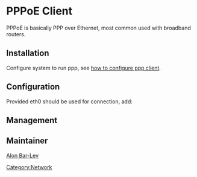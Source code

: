 = PPPoE Client =

PPPoE is basically PPP over Ethernet, most common used with broadband routers.

== Installation ==

Configure system to run ppp, see [[PPP_Client|how to configure ppp client]].

{{Kernel||<pre>
  Device Drivers  --->
    [*] Network device support  --->
      <M>   PPP (point-to-point protocol) support
        <M>     PPP over Ethernet (EXPERIMENTAL)
</pre>}}

{{Root|emerge net-dialup/rp-pppoe}}

== Configuration ==

Provided eth0 should be used for connection, add:
{{File|/etc/conf.d/net|<pre>
rc_net_ppp1_need="firewall net.eth0" # firewall is optional
config_ppp1="ppp"
plugins_ppp1="pppoe"
link_ppp1="eth0"
username_ppp1=''   # set your username
password_ppp1=''   # set your password
</pre>}}

{{Root|ln -s net.lo /etc/init.d/net.ppp1}}

== Management ==

{{Root|/etc/init.d/net.ppp1 start}}
{{Root|/etc/init.d/net.ppp1 stop}}

== Maintainer ==

[[User:Alonbl|Alon Bar-Lev]]

{{AuthorList|{{Author|Alon Bar-Lev|2011-11-17|type=original}}}}

[[Category:Network]]